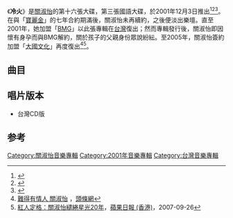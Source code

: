 
{{Album infobox | <!-- See Wikipedia:WikiProject_Albums -->
|  Name        = 冷火
|  Type        = [[專輯|專輯]]
|  Artist      = [[關淑怡|關淑怡]]
|  Cover       = Shirley Kwan 冷火.jpg
|  Released    = 2001年12月3日
|  Recorded    = 2000年-2001年
|  Genre       = [[國語流行音樂|國語流行音樂]]
|  Length      =  
|  Label       = [[博德曼音樂_(香港)|博德曼音樂]]
|  Number      =
|  Producer    = [[包小松|包小松]]、[[林明陽|林明陽]]、[[薛忠銘|薛忠銘]]
|  Last album  = [[環球真經典系列_(關淑怡)|環球真經典系列]]<br />（2001年）
|  This album  = '''冷火''' <br />（2001年）
|  Next album  = [[環球DSD視聽之王_(關淑怡)|環球DSD視聽之王]]<br />（2002年）
}}

《'''冷火'''》是[[關淑怡|關淑怡]]的第十六張大碟，第三張國語大碟，於2001年12月3日推出<ref>{{Cite journal|title=关淑怡性感出击《冷火》|author=音乐天地|url=|journal=音乐天地|issue=第1期|doi=|others=|year=2002|volume=|page=47|pmid=}}</ref><ref>{{Cite journal|title=冷火|author=本刊编辑部|url=|journal=北京青年|issue=第45期|doi=|others=|year=2012|volume=|page=|pmid=}}</ref><ref>{{Cite journal|title=关淑怡 麻烦女友好妈妈|author=梁肇宗;|url=|journal=明日风尚(娱乐名人)|issue=第8期|doi=|others=张保禄|year=2008|volume=|page=24-29|issn=1673-8365|pmid=}}</ref>。在與「[[寶麗金|寶麗金]]」的七年合約期滿後，關淑怡未再續約，之後便淡出樂壇。直至2001年，她加盟「[[BMG|BMG]]」以此張專輯在[[台灣|台灣]]復出；然而專輯發行後，關淑怡即因懷有身孕而與BMG解約，關於孩子的父親身份眾說紛紜。至2005年，關淑怡簽約加盟「[[大國文化集團|大國文化]]」再度復出<ref name="有情人">[http://news.stheadline.com/figure/?id=341 難得有情人 關淑怡] {{Wayback|url=http://news.stheadline.com/figure/?id=341 |date=20190213010154 }}，[[頭條網|頭條網]]</ref><ref name="繾綣星光20年">[https://hk.entertainment.appledaily.com/entertainment/daily/article/20070926/10203966/ 紅人定格：關淑怡繾綣星光20年]，[[蘋果日報_(香港)|蘋果日報 (香港)]]，2007-09-26</ref>。

== 曲目 ==
{{Tracklist
| headline = 
| total_length = 43:26

| title1 = 冷火
| music1 = [[包小松|包小松]]
| lyrics1 = [[姚若龍|姚若龍]]
| arranger1 = 包小松
| producer1 = 包小松
| longnote1 = '''第一主打'''
| length1 = 4:49

| title2 = 提醒我的傷心
| music2 = [[潘協慶|潘協慶]]
| lyrics2 = [[徐世珍|徐世珍]]
| arranger2 = [[屠穎|屠穎]]
| producer2 = [[林明陽|林明陽]]
| longnote2 = '''第二主打'''
| length2 = 4:52

| title3 = 記號
| music3 = [[曹登昌|曹登昌]]、[[依拜維吉|黃慧文]]
| lyrics3 = 徐世珍
| arranger3 = [[吳慶隆|吳慶隆]]
| producer3 = [[薛忠銘|薛忠銘]]
| longnote3 = 
| length3 = 3:53

| title4 = 是誰
| music4 = 曹登昌、黃慧文
| lyrics4 = [[易家揚|易家揚]]
| arranger4 = [[蔡朝華|蔡朝華]]
| producer4 = 包小松
| longnote4 = '''第三主打'''
| length4 = 4:13

| title5 = 我不會唱歌
| music5 = 林明陽
| lyrics5 = 林明陽
| arranger5 = 屠穎
| producer5 = 林明陽
| longnote5 = 
| length5 = 3:57

| title6 = 夜涼如水
| music6 = [[陳韋伶|陳韋伶]]
| lyrics6 = 陳韋伶
| arranger6 = [[黃中岳|黃中-{岳}-]]
| producer6 = 林明陽
| longnote6 = 
| length6 = 4:18

| title7 = 這些年
| music7 = [[黃韻仁|黃韻仁]]
| lyrics7 = 徐世珍
| arranger7 = [[洪敬堯|洪敬堯]]
| producer7 = 包小松
| longnote7 = 
| length7 = 4:42

| title8 = 突然不愛你
| music8 = [[蘇伯陽|蘇伯陽]]
| lyrics8 = [[鄔裕康|鄔裕康]]
| arranger8 = [[Terence_Teo|Terence Teo]]
| producer8 = 薛忠銘
| longnote8 = 
| length8 = 4:36

| title9 = 復活
| music9 = 薛忠銘
| lyrics9 = [[李焯雄|李焯雄]]
| arranger9 = Terence Teo
| producer9 = 薛忠銘
| longnote9 = 
| length9 = 4:09

| title10 = 微笑的想你
| music10 = [[黃韻玲|黃韻玲]]
| lyrics10 = 姚若龍
| arranger10 = [[江建民_(音樂)|江建民]]
| producer10 = 林明陽
| longnote10 = 
| length10 = 3:56
}}

== 唱片版本 ==
* 台灣CD版

==参考==
{{reflist}}
{{關淑怡}}

[[Category:關淑怡音樂專輯|Category:關淑怡音樂專輯]]
[[Category:2001年音樂專輯|Category:2001年音樂專輯]]
[[Category:台灣音樂專輯|Category:台灣音樂專輯]]